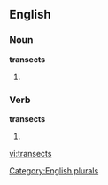 
==English==

===Noun===
'''transects'''

# {{plural of |[[transect]]}}

===Verb===
'''transects'''

# {{third-person singular of|[[transect]]}}

[[Category:English plurals]]

[[vi:transects]]